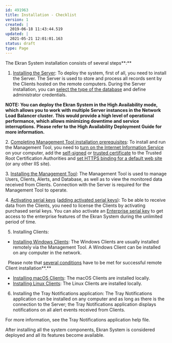 ---
id: 491963
title: Installation - Checklist
version: 1
created: |
  2019-06-18 11:43:44.519
updated: |
  2021-05-21 12:01:01.163
status: draft
type: Page
---

The Ekran System installation consists of several steps**:**

1. [Installing the Server](https://documentation.ekransystem.com/display/DOC/Installing+the+Server): To deploy the system, first of all, you need to install the Server. The Server is used to store and process all records sent by the Clients hosted on the remote computers. During the Server installation, you can [select the type of the database](https://documentation.ekransystem.com/display/DOC/Database+Types+Comparison) and define administrator credentials.

**NOTE: You can deploy the Ekran System in the High Availability mode, which allows you to work with multiple Server instances in the Network Load Balancer cluster.** **This would provide a high level of operational performance, which allows minimizing downtime and service interruptions.** **Please refer to the High Availability Deployment Guide for more information.**

2. [Completing Management Tool installation prerequisites](https://documentation.ekransystem.com/display/DOC/Management+Tool+Installation+Prerequisites): To install and run the Management Tool, you need to [turn on the Internet Information Service](https://documentation.ekransystem.com/pages/viewpage.action?pageId=1573167) on your computer, add the [self-signed](https://documentation.ekransystem.com/display/DOC/Generating+Self-Signed+Certificate) or [trusted certificate](https://documentation.ekransystem.com/display/DOC/Importing+Trusted+Certificate) to the Trusted Root Certification Authorities and [set HTTPS binding for a default web site](https://documentation.ekransystem.com/display/DOC/Setting+HTTPS+Binding+for+a+Default+Website) (or any other IIS site).

3. [Installing the Management Tool](https://documentation.ekransystem.com/display/DOC/Installing+the+Management+Tool): The Management Tool is used to manage Users, Clients, Alerts, and Database, as well as to view the monitored data received from Clients. Connection with the Server is required for the Management Tool to operate.

4. [Activating serial keys](https://documentation.ekransystem.com/display/DOC/Activating+Serial+Keys+Online) ([adding activated serial keys](https://documentation.ekransystem.com/display/DOC/Adding+Activated+Serial+Keys+Offline)): To be able to receive data from the Clients, you need to license the Clients by activating purchased serial keys. You can also activate an [Enterprise serial key](https://documentation.ekransystem.com/display/DOC/About+Serial+Keys) to get access to the enterprise features of the Ekran System during the unlimited period of time.

5. Installing Clients:

* [Installing Windows Clients](https://documentation.ekransystem.com/display/DOC/Installing+Windows+Clients): The Windows Clients are usually installed remotely via the Management Tool. A Windows Client can be installed on any computer in the network.

  Please note that [several conditions](https://documentation.ekransystem.com/display/DOC/Setting+up+Environment+for+Remote+Installation) have to be met for successful remote Client installation**.**

* [Installing macOS Clients](https://documentation.ekransystem.com/display/DOC/Installing+macOS+Client): The macOS Clients are installed locally.
* [Installing Linux Clients](https://documentation.ekransystem.com/display/DOC/Installing+Linux+Client): The Linux Clients are installed locally.

6. Installing the Tray Notifications application: The Tray Notifications application can be installed on any computer and as long as there is the connection to the Server; the Tray Notifications application displays notifications on all alert events received from Clients.

For more information, see the Tray Notifications application help file.

After installing all the system components, Ekran System is considered deployed and all its features become available.

